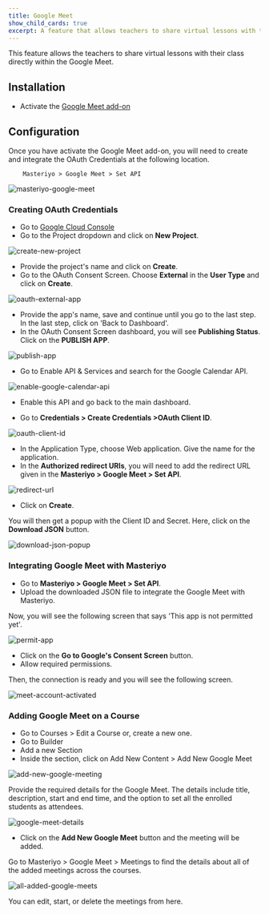```yaml
---
title: Google Meet
show_child_cards: true
excerpt: A feature that allows teachers to share virtual lessons with their class directly within Google Meet.
---
```


This feature allows the teachers to share virtual lessons with their class directly within the Google Meet.

## Installation

- Activate the [Google Meet add-on](https://docs.masteriyo.com/getting-started/activate-masteriyo-addons)

## Configuration

Once you have activate the Google Meet add-on, you will need to create and integrate the OAuth Credentials at the following location.

        Masteriyo > Google Meet > Set API

![masteriyo-google-meet](https://github.com/Masteriyo/masteriyo-docs/assets/75772539/1513c5df-b54b-45ba-ad62-40b79a9e5648)

### Creating OAuth Credentials

- Go to [Google Cloud Console](https://console.cloud.google.com/)
- Go to the Project dropdown and click on **New Project**.

![create-new-project](https://github.com/Masteriyo/masteriyo-docs/assets/75772539/bfc43b78-b3a7-4707-8997-11807add2402)

- Provide the project's name and click on **Create**.
- Go to the OAuth Consent Screen. Choose **External** in the **User Type** and click on **Create**.

![oauth-external-app](https://github.com/Masteriyo/masteriyo-docs/assets/75772539/c71ad29d-ea4c-4095-850d-9e3435f05a35)

- Provide the app's name, save and continue until you go to the last step. In the last step, click on 'Back to Dashboard'.
- In the OAuth Consent Screen dashboard, you will see **Publishing Status**. Click on the **PUBLISH APP**.

![publish-app](https://github.com/Masteriyo/masteriyo-docs/assets/75772539/061b3179-08a4-497f-a424-44ba98553f1d)

- Go to Enable API & Services and search for the Google Calendar API.

![enable-google-calendar-api](https://github.com/Masteriyo/masteriyo-docs/assets/75772539/17584080-1886-475e-b7a4-f7573b0ce1ba)

- Enable this API and go back to the main dashboard.

- Go to **Credentials > Create Credentials >OAuth Client ID**.

![oauth-client-id](https://github.com/Masteriyo/masteriyo-docs/assets/75772539/38217a01-bc44-45b3-b956-716679cbf134)

- In the Application Type, choose Web application. Give the name for the application.
- In the **Authorized redirect URIs**, you will need to add the redirect URL given in the **Masteriyo > Google Meet > Set API**.

![redirect-url](https://github.com/Masteriyo/masteriyo-docs/assets/75772539/cdcc03b7-6706-4fab-ba09-30c0ed07ab00)

- Click on **Create**.

You will then get a popup with the Client ID and Secret. Here, click on the **Download JSON** button.

![download-json-popup](https://github.com/Masteriyo/masteriyo-docs/assets/75772539/c6284845-68a7-4952-89b1-1645d776fbcf)

### Integrating Google Meet with Masteriyo

- Go to **Masteriyo > Google Meet > Set API**.
- Upload the downloaded JSON file to integrate the Google Meet with Masteriyo.

Now, you will see the following screen that says 'This app is not permitted yet'.

![permit-app](https://github.com/Masteriyo/masteriyo-docs/assets/75772539/d58d195d-9046-4840-9953-ecf9491a9969)

- Click on the **Go to Google's Consent Screen** button.
- Allow required permissions.

Then, the connection is ready and you will see the following screen.

![meet-account-activated](https://github.com/Masteriyo/masteriyo-docs/assets/75772539/d26cff3e-211e-4167-a090-5f2fa15bd72b)

### Adding Google Meet on a Course

- Go to Courses > Edit a Course or, create a new one.
- Go to Builder
- Add a new Section
- Inside the section, click on Add New Content > Add New Google Meet

![add-new-google-meeting](https://github.com/Masteriyo/masteriyo-docs/assets/75772539/9d7a0de3-0c6b-4ab9-9172-2ec64e56467e)

Provide the required details for the Google Meet. The details include title, description, start and end time, and the option to set all the enrolled students as attendees.

![google-meet-details](https://github.com/Masteriyo/masteriyo-docs/assets/75772539/063af3f8-d5ae-415f-91c2-3bed4dc2f070)

- Click on the **Add New Google Meet** button and the meeting will be added.

Go to Masteriyo > Google Meet > Meetings to find the details about all of the added meetings across the courses.

![all-added-google-meets](https://github.com/Masteriyo/masteriyo-docs/assets/75772539/bdcc0e21-5c34-4e30-a626-f889543a19b3)

You can edit, start, or delete the meetings from here.
